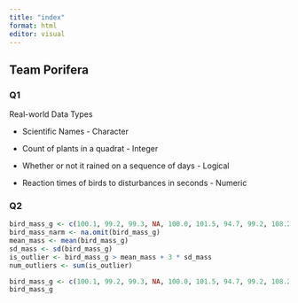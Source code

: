 ```yaml
---
title: "index"
format: html
editor: visual
---
```


## Team Porifera

### Q1

Real-world Data Types

-   Scientific Names - Character

-   Count of plants in a quadrat - Integer

-   Whether or not it rained on a sequence of days - Logical

-   Reaction times of birds to disturbances in seconds - Numeric

### Q2

``` r
bird_mass_g <- c(100.1, 99.2, 99.3, NA, 100.0, 101.5, 94.7, 99.2, 108.2)
bird_mass_narm <- na.omit(bird_mass_g)
mean_mass <- mean(bird_mass_g)
sd_mass <- sd(bird_mass_g)
is_outlier <- bird_mass_g > mean_mass + 3 * sd_mass
num_outliers <- sum(is_outlier)
```

``` r
bird_mass_g <- c(100.1, 99.2, 99.3, NA, 100.0, 101.5, 94.7, 99.2, 108.2)
bird_mass_g
```
